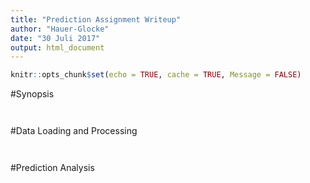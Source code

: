 ```yaml
---
title: "Prediction Assignment Writeup"
author: "Hauer-Glocke"
date: "30 Juli 2017"
output: html_document
---
```


```r
knitr::opts_chunk$set(echo = TRUE, cache = TRUE, Message = FALSE)
```

#Synopsis

```r

```

```r

```

#Data Loading and Processing

```r

```

```r

```

#Prediction Analysis


```r

```

```r

```

